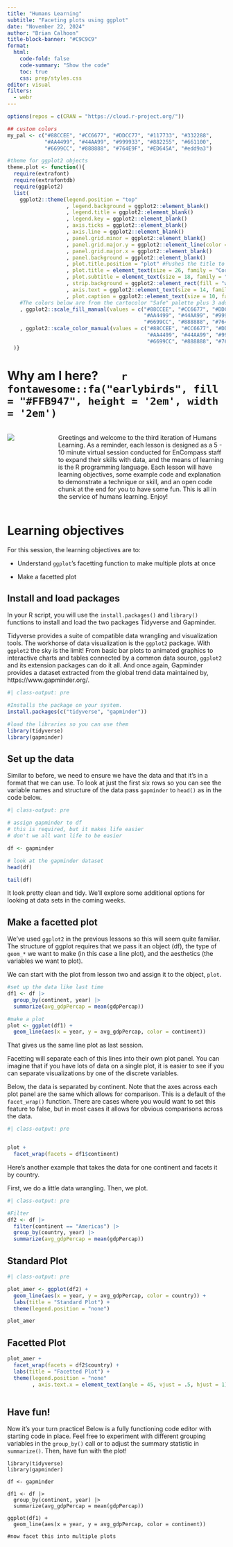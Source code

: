 ```yaml
---
title: "Humans Learning"
subtitle: "Faceting plots using ggplot"
date: "November 22, 2024"
author: "Brian Calhoon"
title-block-banner: "#C9C9C9"
format: 
  html:
    code-fold: false
    code-summary: "Show the code"
    toc: true
    css: prep/styles.css
editor: visual
filters: 
  - webr
---
```


```r

options(repos = c(CRAN = "https://cloud.r-project.org/"))

## custom colors
my_pal <- c("#88CCEE", "#CC6677", "#DDCC77", "#117733", "#332288",
            "#AA4499", "#44AA99", "#999933", "#882255", "#661100",
            "#6699CC", "#888888", "#764E9F", "#ED645A", "#edd9a3")

#theme for ggplot2 objects
theme.plot <- function(){
  require(extrafont)
  require(extrafontdb)
  require(ggplot2)
  list(  
    ggplot2::theme(legend.position = "top"
                   , legend.background = ggplot2::element_blank()
                   , legend.title = ggplot2::element_blank()
                   , legend.key = ggplot2::element_blank() 
                   , axis.ticks = ggplot2::element_blank()
                   , axis.line = ggplot2::element_blank()
                   , panel.grid.minor = ggplot2::element_blank()
                   , panel.grid.major.y = ggplot2::element_line(color = "#CFCDC9") 
                   , panel.grid.major.x = ggplot2::element_blank()
                   , panel.background = ggplot2::element_blank()
                   , plot.title.position = "plot" #Pushes the title to the very left of the plot window
                   , plot.title = element_text(size = 26, family = "Corbel", color = "#000000")
                   , plot.subtitle = element_text(size = 18, family = "Corbel", color = "#A9A9A9")
                   , strip.background = ggplot2::element_rect(fill = "white") 
                   , axis.text = ggplot2::element_text(size = 14, family = "Corbel", hjust = 0, color = "#000000")
                   , plot.caption = ggplot2::element_text(size = 10, family = "Corbel", color = "#000000"))
    #The colors below are from the cartocolor "Safe" palette plus 3 additional colors pulled from cartocolor.
    , ggplot2::scale_fill_manual(values = c("#88CCEE", "#CC6677", "#DDCC77", "#117733", "#332288",
                                            "#AA4499", "#44AA99", "#999933", "#882255", "#661100",
                                            "#6699CC", "#888888", "#764E9F", "#ED645A", "#edd9a3"))
    , ggplot2::scale_color_manual(values = c("#88CCEE", "#CC6677", "#DDCC77", "#117733", "#332288",
                                             "#AA4499", "#44AA99", "#999933", "#882255", "#661100",
                                             "#6699CC", "#888888", "#764E9F", "#ED645A", "#edd9a3"))
  )}

```

# Why am I here?        `r fontawesome::fa("earlybirds", fill = "#FFB947", height = '2em', width = '2em')`

:::::::: columns
:::: {.column width="20%"}
::: box-header
![](prep/humanslearning.png)
:::
::::

::::: {.column width="80%"}
:::: box
::: box-header
Greetings and welcome to the third iteration of Humans Learning. As a reminder, each lesson is designed as a 5 - 10 minute virtual session conducted for EnCompass staff to expand their skills with data, and the means of learning is the R programming language. Each lesson will have learning objectives, some example code and explanation to demonstrate a technique or skill, and an open code chunk at the end for you to have some fun. This is all in the service of humans learning. Enjoy!
:::
::::
:::::
::::::::

# Learning objectives

For this session, the learning objectives are to:

-   Understand `ggplot`'s facetting function to make multiple plots at once

-   Make a facetted plot

## Install and load packages

In your R script, you will use the `install.packages()` and `library()` functions to install and load the two packages Tidyverse and Gapminder.

Tidyverse provides a suite of compatible data wrangling and visualization tools. The workhorse of data visualization is the `ggplot2` package. With `ggplot2` the sky is the limit! From basic bar plots to animated graphics to interactive charts and tables connected by a common data source, `ggplot2` and its extension packages can do it all. And once again, Gapminder provides a dataset extracted from the global trend data maintained by, https://www.gapminder.org/.

```r
#| class-output: pre

#Installs the package on your system.
install.packages(c("tidyverse", "gapminder"))

#load the libraries so you can use them
library(tidyverse)
library(gapminder)

```

## Set up the data

Similar to before, we need to ensure we have the data and that it's in a format that we can use. To look at just the first six rows so you can see the variable names and structure of the data pass `gapminder` to `head()` as in the code below.

```r
#| class-output: pre

# assign gapminder to df 
# this is required, but it makes life easier
# don't we all want life to be easier

df <- gapminder

# look at the gapminder dataset
head(df)

tail(df)

```

It look pretty clean and tidy. We'll explore some additional options for looking at data sets in the coming weeks.

## Make a facetted plot

We've used `ggplot2` in the previous lessons so this will seem quite familiar. The structure of ggplot requires that we pass it an object (df), the type of `geom_*` we want to make (in this case a line plot), and the aesthetics (the variables we want to plot).

We can start with the plot from lesson two and assign it to the object, `plot`.

```r

#set up the data like last time
df1 <- df |> 
  group_by(continent, year) |> 
  summarize(avg_gdpPercap = mean(gdpPercap))

#make a plot
plot <- ggplot(df1) +
  geom_line(aes(x = year, y = avg_gdpPercap, color = continent))


```

That gives us the same line plot as last session.

Facetting will separate each of this lines into their own plot panel. You can imagine that if you have lots of data on a single plot, it is easier to see if you can separate visualizations by one of the discrete variables.

Below, the data is separated by continent. Note that the axes across each plot panel are the same which allows for comparison. This is a default of the `facet_wrap()` function. There are cases where you would want to set this feature to false, but in most cases it allows for obvious comparisons across the data.

```r

#| class-output: pre


plot +
  facet_wrap(facets = df1$continent)


```

Here's another example that takes the data for one continent and facets it by country.

First, we do a little data wrangling. Then, we plot.

```r

#| class-output: pre

#Filter
df2 <- df |> 
  filter(continent == "Americas") |>
  group_by(country, year) |> 
  summarize(avg_gdpPercap = mean(gdpPercap))


```

::: panel-tabset
## Standard Plot

```r

#| class-output: pre

plot_amer <- ggplot(df2) +
  geom_line(aes(x = year, y = avg_gdpPercap, color = country)) +
  labs(title = "Standard Plot") +
  theme(legend.position = "none")

plot_amer
```

## Facetted Plot

```r

plot_amer + 
  facet_wrap(facets = df2$country) +
  labs(title = "Facetted Plot") +
  theme(legend.position = "none"
        , axis.text.x = element_text(angle = 45, vjust = .5, hjust = 1))



```
:::

## Have fun!

Now it's your turn practice! Below is a fully functioning code editor with starting code in place. Feel free to experiment with different grouping variables in the `group_by()` call or to adjust the summary statistic in `summarize()`. Then, have fun with the plot!

```webr-r

library(tidyverse)
library(gapminder)

df <- gapminder

df1 <- df |> 
  group_by(continent, year) |> 
  summarize(avg_gdpPercap = mean(gdpPercap))

ggplot(df1) +
  geom_line(aes(x = year, y = avg_gdpPercap, color = continent))

#now facet this into multiple plots

```
